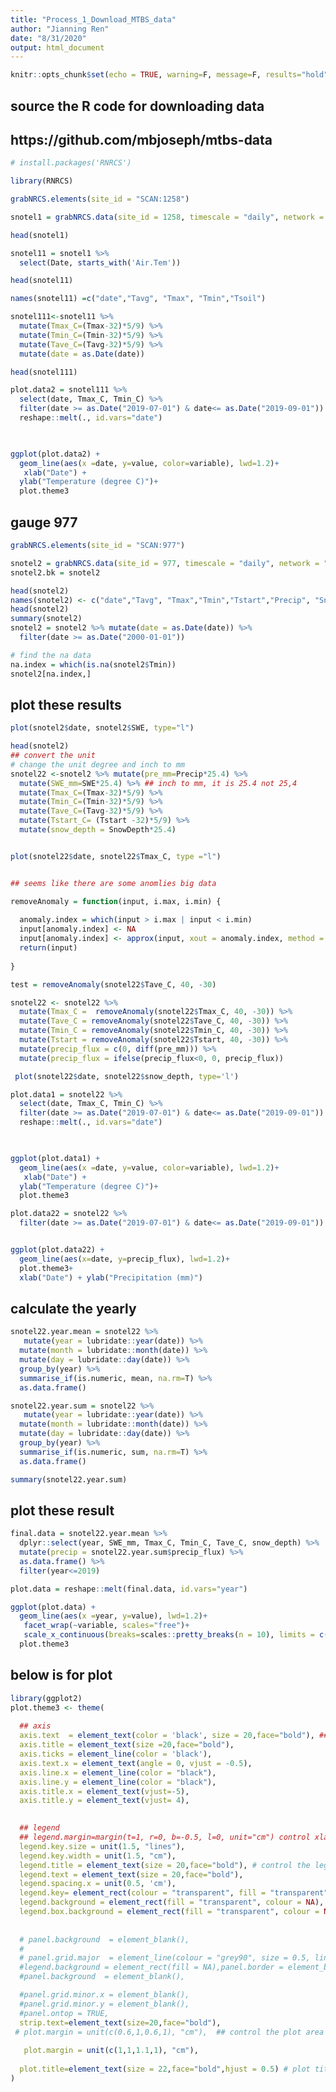 ```yaml
---
title: "Process_1_Download_MTBS_data"
author: "Jianning Ren"
date: "8/31/2020"
output: html_document
---
```


```r
knitr::opts_chunk$set(echo = TRUE, warning=F, message=F, results="hold", fig.width=14, fig.height=10)
```

## source the R code for downloading data
## https://github.com/mbjoseph/mtbs-data



```r

# install.packages('RNRCS')

library(RNRCS)

```


```r
grabNRCS.elements(site_id = "SCAN:1258")

snotel1 = grabNRCS.data(site_id = 1258, timescale = "daily", network = "SNTL", DayBgn = '2014-07-01', DayEnd = '2020-12-01')

```



```r

head(snotel1)

snotel11 = snotel1 %>% 
  select(Date, starts_with('Air.Tem'))

head(snotel11)

names(snotel11) =c("date","Tavg", "Tmax", "Tmin","Tsoil")

snotel111<-snotel11 %>% 
  mutate(Tmax_C=(Tmax-32)*5/9) %>%
  mutate(Tmin_C=(Tmin-32)*5/9) %>%
  mutate(Tave_C=(Tavg-32)*5/9) %>% 
  mutate(date = as.Date(date))  

head(snotel111)

```

```r
plot.data2 = snotel111 %>% 
  select(date, Tmax_C, Tmin_C) %>% 
  filter(date >= as.Date("2019-07-01") & date<= as.Date("2019-09-01")) %>% 
  reshape::melt(., id.vars="date") 
 


ggplot(plot.data2) +
  geom_line(aes(x =date, y=value, color=variable), lwd=1.2)+
   xlab("Date") +
  ylab("Temperature (degree C)")+
  plot.theme3


```

## gauge 977

```r

grabNRCS.elements(site_id = "SCAN:977")

snotel2 = grabNRCS.data(site_id = 977, timescale = "daily", network = "SNTL", DayBgn = '1999-07-01', DayEnd = '2020-12-01')
snotel2.bk = snotel2

```


```r

head(snotel2)
names(snotel2) <- c("date","Tavg", "Tmax","Tmin","Tstart","Precip", "SnowDepth","SWE")
head(snotel2)
summary(snotel2)
snotel2 = snotel2 %>% mutate(date = as.Date(date)) %>% 
  filter(date >= as.Date("2000-01-01"))

# find the na data
na.index = which(is.na(snotel2$Tmin))
snotel2[na.index,]

```

## plot these results

```r

plot(snotel2$date, snotel2$SWE, type="l")

head(snotel2)
## convert the unit
# change the unit degree and inch to mm
snotel22 <-snotel2 %>% mutate(pre_mm=Precip*25.4) %>%
  mutate(SWE_mm=SWE*25.4) %>% ## inch to mm, it is 25.4 not 25,4
  mutate(Tmax_C=(Tmax-32)*5/9) %>%
  mutate(Tmin_C=(Tmin-32)*5/9) %>%
  mutate(Tave_C=(Tavg-32)*5/9) %>% 
  mutate(Tstart_C= (Tstart -32)*5/9) %>% 
  mutate(snow_depth = SnowDepth*25.4)


plot(snotel22$date, snotel22$Tmax_C, type ="l")


## seems like there are some anomlies big data

removeAnomaly = function(input, i.max, i.min) {
  
  anomaly.index = which(input > i.max | input < i.min)
  input[anomaly.index] <- NA
  input[anomaly.index] <- approx(input, xout = anomaly.index, method = "linear")$y
  return(input)
  
}

test = removeAnomaly(snotel22$Tave_C, 40, -30)

snotel22 <- snotel22 %>% 
  mutate(Tmax_C =  removeAnomaly(snotel22$Tmax_C, 40, -30)) %>% 
  mutate(Tave_C = removeAnomaly(snotel22$Tave_C, 40, -30)) %>% 
  mutate(Tmin_C = removeAnomaly(snotel22$Tmin_C, 40, -30)) %>% 
  mutate(Tstart = removeAnomaly(snotel22$Tstart, 40, -30)) %>% 
  mutate(precip_flux = c(0, diff(pre_mm))) %>% 
  mutate(precip_flux = ifelse(precip_flux<0, 0, precip_flux))

 plot(snotel22$date, snotel22$snow_depth, type='l')

```

```r

plot.data1 = snotel22 %>% 
  select(date, Tmax_C, Tmin_C) %>% 
  filter(date >= as.Date("2019-07-01") & date<= as.Date("2019-09-01")) %>% 
  reshape::melt(., id.vars="date") 
 


ggplot(plot.data1) +
  geom_line(aes(x =date, y=value, color=variable), lwd=1.2)+
   xlab("Date") +
  ylab("Temperature (degree C)")+
  plot.theme3

plot.data22 = snotel22 %>% 
  filter(date >= as.Date("2019-07-01") & date<= as.Date("2019-09-01")) 


ggplot(plot.data22) +
  geom_line(aes(x=date, y=precip_flux), lwd=1.2)+
  plot.theme3+
  xlab("Date") + ylab("Precipitation (mm)")

```

## calculate the yearly

```r

snotel22.year.mean = snotel22 %>% 
   mutate(year = lubridate::year(date)) %>% 
  mutate(month = lubridate::month(date)) %>% 
  mutate(day = lubridate::day(date)) %>% 
  group_by(year) %>% 
  summarise_if(is.numeric, mean, na.rm=T) %>% 
  as.data.frame()

snotel22.year.sum = snotel22 %>% 
   mutate(year = lubridate::year(date)) %>% 
  mutate(month = lubridate::month(date)) %>% 
  mutate(day = lubridate::day(date)) %>% 
  group_by(year) %>% 
  summarise_if(is.numeric, sum, na.rm=T) %>% 
  as.data.frame()

summary(snotel22.year.sum)


```


## plot these result

```r
final.data = snotel22.year.mean %>% 
  dplyr::select(year, SWE_mm, Tmax_C, Tmin_C, Tave_C, snow_depth) %>% 
  mutate(precip = snotel22.year.sum$precip_flux) %>% 
  as.data.frame() %>% 
  filter(year<=2019)

plot.data = reshape::melt(final.data, id.vars="year")

ggplot(plot.data) +
  geom_line(aes(x =year, y=value), lwd=1.2)+
   facet_wrap(~variable, scales="free")+
   scale_x_continuous(breaks=scales::pretty_breaks(n = 10), limits = c(2000, 2020))+
  plot.theme3

```




## below is for plot


```r

library(ggplot2)
plot.theme3 <- theme(
  
  ## axis
  axis.text  = element_text(color = 'black', size = 20,face="bold"), ## control the axis numbers
  axis.title = element_text(size =20,face="bold"),
  axis.ticks = element_line(color = 'black'),
  axis.text.x = element_text(angle = 0, vjust = -0.5),
  axis.line.x = element_line(color = "black"),
  axis.line.y = element_line(color = "black"),
  axis.title.x = element_text(vjust=-5),
  axis.title.y = element_text(vjust= 4),
  

  ## legend
  ## legend.margin=margin(t=1, r=0, b=-0.5, l=0, unit="cm") control xlab and legend spacing
  legend.key.size = unit(1.5, "lines"),
  legend.key.width = unit(1.5, "cm"),
  legend.title = element_text(size = 20,face="bold"), # control the legend
  legend.text = element_text(size = 20,face="bold"),
  legend.spacing.x = unit(0.5, 'cm'),
  legend.key= element_rect(colour = "transparent", fill = "transparent"),
  legend.background = element_rect(fill = "transparent", colour = NA),
  legend.box.background = element_rect(fill = "transparent", colour = NA), ## this the control??
  
  
  # panel.background  = element_blank(),
  # 
  # panel.grid.major  = element_line(colour = "grey90", size = 0.5, linetype = 'dashed'),
  #legend.background = element_rect(fill = NA),panel.border = element_blank(),
  #panel.background  = element_blank(),

  #panel.grid.minor.x = element_blank(),
  #panel.grid.minor.y = element_blank(),
  #panel.ontop = TRUE,
  strip.text=element_text(size=20,face="bold"),
 # plot.margin = unit(c(0.6,1,0.6,1), "cm"),  ## control the plot area margin 1 is bottom, left, top, right
   
   plot.margin = unit(c(1,1,1.1,1), "cm"),
  
  plot.title=element_text(size = 22,face="bold",hjust = 0.5) # plot title
)

```